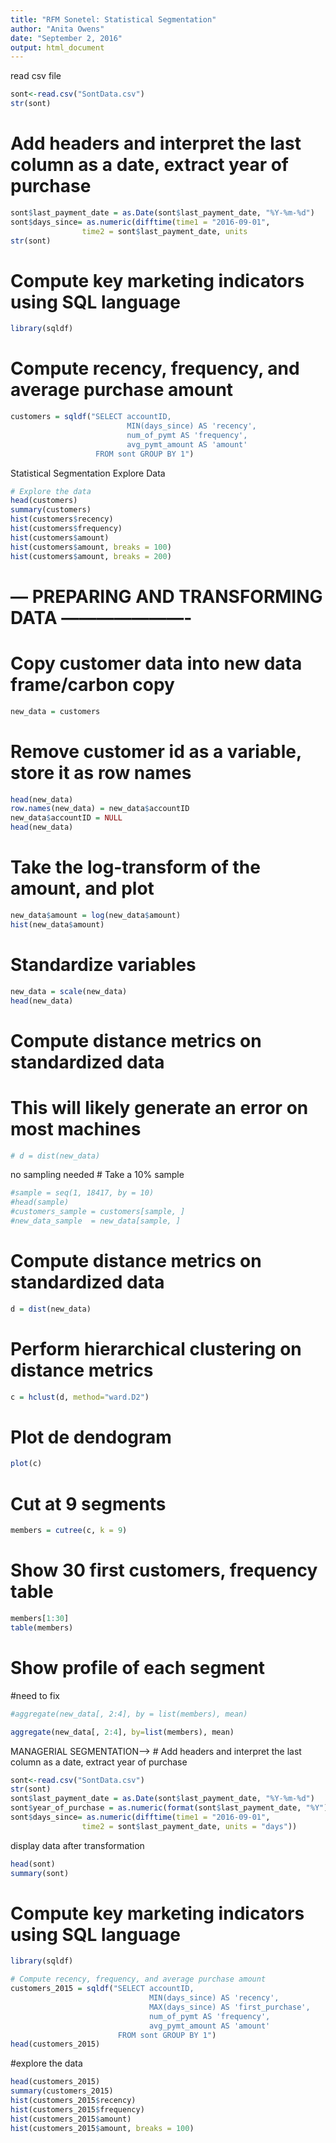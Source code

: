 ```yaml
---
title: "RFM Sonetel: Statistical Segmentation"
author: "Anita Owens"
date: "September 2, 2016"
output: html_document
---
```

read csv file
```r
sont<-read.csv("SontData.csv")
str(sont)
```
# Add headers and interpret the last column as a date, extract year of purchase

```r
sont$last_payment_date = as.Date(sont$last_payment_date, "%Y-%m-%d")
sont$days_since= as.numeric(difftime(time1 = "2016-09-01",
                time2 = sont$last_payment_date, units                         = "days"))
str(sont)
```
# Compute key marketing indicators using SQL language
```r
library(sqldf)
```
# Compute recency, frequency, and average purchase amount
```r
customers = sqldf("SELECT accountID,
                          MIN(days_since) AS 'recency',
                          num_of_pymt AS 'frequency',
                          avg_pymt_amount AS 'amount'
                   FROM sont GROUP BY 1")
```
Statistical Segmentation
Explore Data
```r
# Explore the data
head(customers)
summary(customers)
hist(customers$recency)
hist(customers$frequency)
hist(customers$amount)
hist(customers$amount, breaks = 100)
hist(customers$amount, breaks = 200)
```
# --- PREPARING AND TRANSFORMING DATA ----------------------
# Copy customer data into new data frame/carbon copy
```r
new_data = customers
```
# Remove customer id as a variable, store it as row names
```r
head(new_data)
row.names(new_data) = new_data$accountID
new_data$accountID = NULL
head(new_data)
```
# Take the log-transform of the amount, and plot
```r
new_data$amount = log(new_data$amount)
hist(new_data$amount)
```
# Standardize variables
```r
new_data = scale(new_data)
head(new_data)
```
# Compute distance metrics on standardized data
# This will likely generate an error on most machines
```r
# d = dist(new_data)
```
no sampling needed
# Take a 10% sample
```r
#sample = seq(1, 18417, by = 10)
#head(sample)
#customers_sample = customers[sample, ]
#new_data_sample  = new_data[sample, ]
```
# Compute distance metrics on standardized data
```r
d = dist(new_data)
```
# Perform hierarchical clustering on distance metrics
```r
c = hclust(d, method="ward.D2")
```
# Plot de dendogram
```r
plot(c)
```
# Cut at 9 segments
```r
members = cutree(c, k = 9)
```
# Show 30 first customers, frequency table
```r
members[1:30]
table(members)
```
# Show profile of each segment
#need to fix
```r
#aggregate(new_data[, 2:4], by = list(members), mean)

aggregate(new_data[, 2:4], by=list(members), mean)
```
MANAGERIAL SEGMENTATION------>
# Add headers and interpret the last column as a date, extract year of purchase
```r
sont<-read.csv("SontData.csv")
str(sont)
sont$last_payment_date = as.Date(sont$last_payment_date, "%Y-%m-%d")
sont$year_of_purchase = as.numeric(format(sont$last_payment_date, "%Y"))
sont$days_since= as.numeric(difftime(time1 = "2016-09-01",
                time2 = sont$last_payment_date, units = "days"))

```
display data after transformation
```r
head(sont)
summary(sont)
```
# Compute key marketing indicators using SQL language
```r
library(sqldf)

# Compute recency, frequency, and average purchase amount
customers_2015 = sqldf("SELECT accountID,
                               MIN(days_since) AS 'recency',
                               MAX(days_since) AS 'first_purchase',
                               num_of_pymt AS 'frequency',
                               avg_pymt_amount AS 'amount'
                        FROM sont GROUP BY 1")
head(customers_2015)
```
#explore the data
```r
head(customers_2015)
summary(customers_2015)
hist(customers_2015$recency)
hist(customers_2015$frequency)
hist(customers_2015$amount)
hist(customers_2015$amount, breaks = 100)
```



